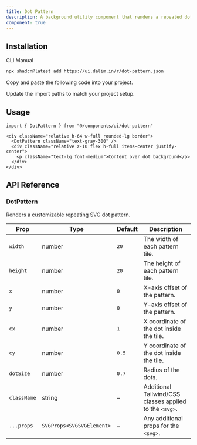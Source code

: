 ```yaml
---
title: Dot Pattern
description: A background utility component that renders a repeated dot pattern using SVG `<pattern>`. Useful for decorative backgrounds or UI sections.
component: true 
---
```


<ComponentPreview
  name="dot-pattern-default"
  className="[&_.preview>[data-orientation=vertical]]:sm:max-w-[90%] **:[.preview]:min-h-[300px]"
  description="A customizable SVG dot pattern background."
  align="start"
/>

<ComponentPreview
  name="dot-pattern-custom"
  className="[&_.preview>[data-orientation=vertical]]:sm:max-w-[90%] **:[.preview]:min-h-[300px]"
  description="A customizable SVG dot pattern background."
  align="start"
/>


## Installation

<CodeTabs>

<TabsList>
  <TabsTrigger value="cli">CLI</TabsTrigger>
  <TabsTrigger value="manual">Manual</TabsTrigger>
</TabsList>

<TabsContent value="cli">

```bash
npx shadcn@latest add https://ui.dalim.in/r/dot-pattern.json
```

</TabsContent>

<TabsContent value="manual">

<Steps>

<Step>Copy and paste the following code into your project.</Step>

<ComponentSource name="dot-pattern" title="components/ui/dot-pattern.tsx" />

<Step>Update the import paths to match your project setup.</Step>

</Steps>

</TabsContent>

</CodeTabs>

## Usage

```tsx showLineNumbers
import { DotPattern } from "@/components/ui/dot-pattern"
```

```tsx showLineNumbers
<div className="relative h-64 w-full rounded-lg border">
  <DotPattern className="text-gray-300" />
  <div className="relative z-10 flex h-full items-center justify-center">
    <p className="text-lg font-medium">Content over dot background</p>
  </div>
</div>
```

## API Reference

### DotPattern

Renders a customizable repeating SVG dot pattern.

| Prop        | Type     | Default | Description |
|-------------|----------|---------|-------------|
| `width`     | number   | `20`    | The width of each pattern tile. |
| `height`    | number   | `20`    | The height of each pattern tile. |
| `x`         | number   | `0`     | X-axis offset of the pattern. |
| `y`         | number   | `0`     | Y-axis offset of the pattern. |
| `cx`        | number   | `1`     | X coordinate of the dot inside the tile. |
| `cy`        | number   | `0.5`   | Y coordinate of the dot inside the tile. |
| `dotSize`   | number   | `0.7`   | Radius of the dots. |
| `className` | string   | –       | Additional Tailwind/CSS classes applied to the `<svg>`. |
| `...props`  | `SVGProps<SVGSVGElement>` | – | Any additional props for the `<svg>`. |

